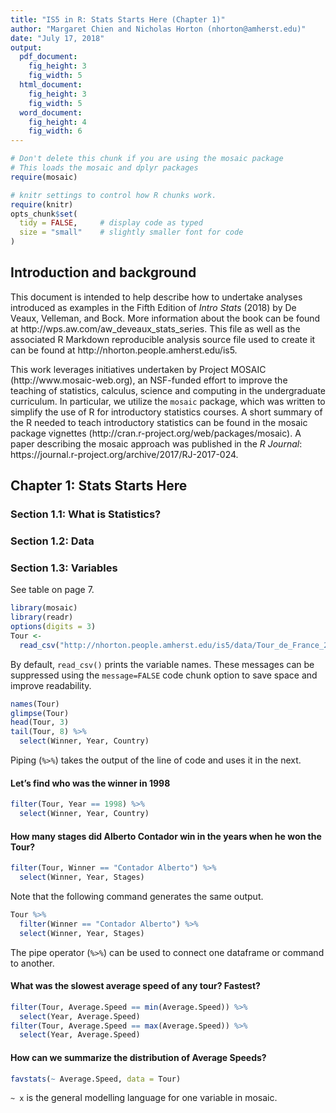 ```yaml
---
title: "IS5 in R: Stats Starts Here (Chapter 1)"
author: "Margaret Chien and Nicholas Horton (nhorton@amherst.edu)"
date: "July 17, 2018"
output: 
  pdf_document:
    fig_height: 3
    fig_width: 5
  html_document:
    fig_height: 3
    fig_width: 5
  word_document:
    fig_height: 4
    fig_width: 6
---
```



```r
# Don't delete this chunk if you are using the mosaic package
# This loads the mosaic and dplyr packages
require(mosaic)
```

```r
# knitr settings to control how R chunks work.
require(knitr)
opts_chunk$set(
  tidy = FALSE,     # display code as typed
  size = "small"    # slightly smaller font for code
)
```

## Introduction and background 

This document is intended to help describe how to undertake analyses introduced 
as examples in the Fifth Edition of *Intro Stats* (2018) by De Veaux, Velleman, and Bock.
More information about the book can be found at http://wps.aw.com/aw_deveaux_stats_series.  This
file as well as the associated R Markdown reproducible analysis source file used to create it can be found at http://nhorton.people.amherst.edu/is5.

This work leverages initiatives undertaken by Project MOSAIC (http://www.mosaic-web.org), an NSF-funded effort to improve the teaching of statistics, calculus, science and computing in the undergraduate curriculum. In particular, we utilize the `mosaic` package, which was written to simplify the use of R for introductory statistics courses. A short summary of the R needed to teach introductory statistics can be found in the mosaic package vignettes (http://cran.r-project.org/web/packages/mosaic).  A paper describing the mosaic approach was published in the *R Journal*: https://journal.r-project.org/archive/2017/RJ-2017-024.

## Chapter 1: Stats Starts Here

### Section 1.1: What is Statistics?
### Section 1.2: Data
### Section 1.3: Variables

See table on page 7.

```r
library(mosaic)
library(readr)
options(digits = 3)
Tour <- 
  read_csv("http://nhorton.people.amherst.edu/is5/data/Tour_de_France_2016.csv")
```

By default, `read_csv()` prints the variable names. These messages can be suppressed using the `message=FALSE` code chunk option to save space and improve readability. 

```r
names(Tour)
glimpse(Tour)
head(Tour, 3)
tail(Tour, 8) %>%
  select(Winner, Year, Country)
```

Piping (`%>%`) takes the output of the line of code and uses it in the next.  

#### Let's find who was the winner in 1998

```r
filter(Tour, Year == 1998) %>%
  select(Winner, Year, Country)
```

#### How many stages did Alberto Contador win in the years when he won the Tour?

```r
filter(Tour, Winner == "Contador Alberto") %>%
  select(Winner, Year, Stages)
```

Note that the following command generates the same output.

```r
Tour %>%
  filter(Winner == "Contador Alberto") %>%
  select(Winner, Year, Stages)
```

The pipe operator (`%>%`) can be used to connect one dataframe or command to 
another.

#### What was the slowest average speed of any tour?  Fastest?

```r
filter(Tour, Average.Speed == min(Average.Speed)) %>%
  select(Year, Average.Speed)
filter(Tour, Average.Speed == max(Average.Speed)) %>%
  select(Year, Average.Speed)
```

#### How can we summarize the distribution of Average Speeds?

```r
favstats(~ Average.Speed, data = Tour)
```

`~ x` is the general modelling language for one variable in mosaic.  
